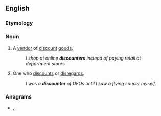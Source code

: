 {{also|Discounter}}

==English==

===Etymology===
{{suffix|en|discount|er}}

===Noun===
{{en-noun}}

# A [[vendor]] of [[discount#Adjective|discount]] [[goods]].
#: ''I shop at online '''discounters''' instead of paying retail at department stores.''
# One who [[discount#Verb|discount]]s or [[disregard]]s.
#: ''I was a '''discounter''' of UFOs until I saw a flying saucer myself.''

===Anagrams===
* {{l|en|introduces}}, {{l|en|rediscount}}, {{l|en|reductions}}